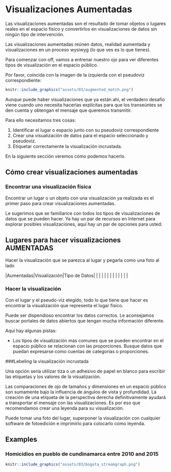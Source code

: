 # Visualizaciones Aumentadas


Las visualizaciones aumentadas son el resultado de tomar objetos o lugares reales en el espacio físico y convertirlos en visualizaciones de datos sin ningún tipo de intervención.

Las visualizaciones aumentadas reúnen datos, realidad aumentada y visualizaciones en un proceso wysiwyg (lo que ves es lo que tienes).

Para comenzar con off, vamos a entrenar nuestro ojo para ver diferentes tipos de visualización en el espacio público.

Por favor, coincida con la imagen de la izquierda con el pseudoviz correspondiente:

```r
knitr::include_graphics("assets/03/augmented_match.png")
```


Aunque puede haber visualizaciones que ya están ahí, el verdadero desafío viene cuando uno necesita hacerlas explícitas para que los transeúntes se den cuenta y obtengan el mensaje que queremos transmitir.

Para ello necesitamos tres cosas:

1. Identificar el lugar o espacio junto con su pseudoviz correspondiente
2. Crear una visualización de datos para el espacio seleccionado y pseudoviz.
3. Etiquetar correctamente la visualización incrustada.

En la siguiente sección veremos cómo podemos hacerlo.



## Cómo crear visualizaciones aumentadas

### Encontrar una visualización física 

Encontrar un lugar o un objeto con una visualización ya realizada es el primer paso para crear visualizaciones aumentadas.

Le sugerimos que se familiarice con todos los tipos de visualizaciones de datos que se pueden hacer. Ya hay un par de recursos en Internet para explorar posibles visualizaciones, aquí hay un par de opciones para usted:

## Lugares para hacer visualizaciones AUMENTADAS

Hacer la visualización que se parezca al lugar y pegarla como una foto al lado



|Aumentadas|Visualización|Tipo de Datos|
|          |             |             |
|          |             |             |
|          |             |             |





### Hacer la visualización


Con el lugar y el pseudo-viz elegido, todo lo que tiene que hacer es encontrar la visualización que representa el lugar físico.

Puede ser dispendioso encontrar los datos correctos. Le aconsejamos buscar portales de datos abiertos que tengan mucha información diferente.

Aquí hay algunas pistas:

- Los tipos de visualización más comunes que se pueden encontrar en el espacio público se relacionan con las proporciones. Busque datos que puedan expresarse como cuentas de categorías o proporciones.


###Lebeling la visualización incrustada

Una opción sería utilizar tiza o un adhesivo de papel en blanco para escribir las etiquetas y los valores de la visualización.


Las comparaciones de ojo de tamaños y dimensiones en un espacio público son sumamente bajo la influencia de ángulos de vista y profundidad. La creación de una etiqueta de la perspectiva derecha definitivamente ayudará a transportar el mensaje con las visualizaciones. Es por eso que recomendamos  crear una leyenda  para su visualización.

Puede tomar una foto del lugar, superponer la visualización con cualquier software de fotoedición e imprimirlo para colocarlo como leyenda.


## Examples

### Homicidios en pueblo de cundinamarca entre 2010 and 2015


```r
knitr::include_graphics("assets/03/bogota_streamgraph.png")
```


\begin{array}{|c|r|l|}
\hline
hola & chai & bad
\end{array}

